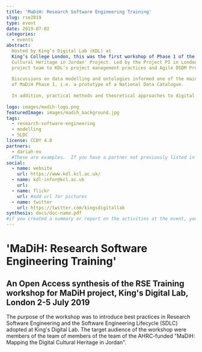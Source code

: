 ```yaml
---
title: 'MaDiH: Research Software Engineering Training'
slug: rse2019
type: event
date: 2019-07-02
categories:
  - events
abstract:
  Hosted by King’s Digital Lab (KDL) at
  King’s College London, this was the first workshop of Phase 1 of the AHRC-funded 'MaDiH: Mapping the Digital
  Cultural Heritage in Jordan' Project. Led by the Project PI in London Dr James Smithies (Director of KDL) and Dr Arianna Ciula (Deputy Director of KDL), it introduced the
  project team to KDL’s project management practices and Agile DSDM Process.
  
  Discussions on data modelling and ontologies informed one of the main outcomes
  of MaDiH Phase 1, i.e. a prototype of a National Data Catalogue.
  
  In addition, practical methods and theoretical approaches to digital heritage were explored, with presentations on photogrammetry for reconstruction of destroyed cultural heritage and on data sovereignty.
  
logo: images/madih-logo.png
featuredImage: images/madih_background.jpg
tags:
  - research-software-engineering
  - modelling
  - SLDC
license: CCBY 4.0
partners:
  - dariah-eu
  #These are examples.  If you have a partner not previously listed in the 'organisation.yaml' file, you will need to add them.
social:
  - name: website
    url: https://www.kdl.kcl.ac.uk/
  - name: kdl-infor@kcl.ac.uk
    url:
  - name: flickr
    url: #add url for pictures
  - name: twitter
    url: https://twitter.com/kingsdigitallab
synthesis: docs/doc-name.pdf
#if you created a summary or report on the activities at the event, you can include it here as a .pdf.
---
```


# 'MaDiH: Research Software Engineering Training'

## An Open Access synthesis of the RSE Training workshop for MaDiH project, King's Digital Lab, London 2-5 July 2019

The purpose of the workshop was to introduce best practices in Research Software
Engineering and the Software Engineering Lifecycle (SDLC) adopted at King's
Digital Lab. The target audience of the workshop were members of the team of
members of the team of the AHRC-funded "MaDiH: Mapping the Digital Cultural
Heritage in Jordan".
